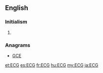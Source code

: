 ==English==

===Initialism===
{{en-initialism}}

# {{context|cardiology}} {{initialism of|electrocardiogram}}

===Anagrams===
* [[GCE#English|GCE]]

[[et:ECG]]
[[es:ECG]]
[[fr:ECG]]
[[hu:ECG]]
[[my:ECG]]
[[ja:ECG]]
